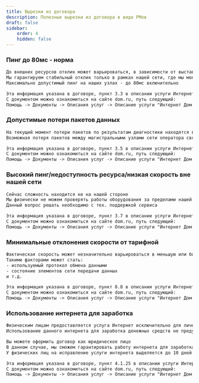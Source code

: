 ```yaml
---
title: Вырезки из договора
description: Полезные вырезки из договора в виде РМов
draft: false
sidebar:
    order: 4
    hidden: false
---
```



<LinkCard title="Документы на сайте" href="https://dom.ru/service/document" description="Посмотреть документы на сайте" target="_blank" />

### Пинг до 80мс - норма

```txt
До внешних ресурсов отклик может варьироваться, в зависимости от выставленных приоритетов и лимитов на конечном сервере и магистральных узлах провайдера
Мы гарантируем стабильный отклик только в рамках нашей сети, где мы можем проверять работу оборудования и корректировать параметры
Максимально допустимый пинг на наших узлах - до 80мс включительно

Эта информация указана в договоре, пункт 3.3 в описании услуги Интернет
С документом можно ознакомиться на сайте dom.ru, путь следующий:
Помощь -> Документы -> Описания услуг -> Описание услуги "Интернет Дом.ру"
```

### Допустимые потери пакетов данных

```txt
На текущий момент потери пакетов по результатам диагностики находятся в рамках нормы
Возможная потеря пакетов между магистральными узлами сети оператора связи не должна превышать 1% за расчетный период

Эта информация указана в договоре, пункт 3.5 в описании услуги Интернет
С документом можно ознакомиться на сайте dom.ru, путь следующий:
Помощь -> Документы -> Описания услуг -> Описание услуги "Интернет Дом.ру"
```

### Высокий пинг/недоступность ресурса/низкая скорость вне нашей сети

```txt
Сейчас сложность находится не на нашей стороне
Мы физически не можем проверять работы оборудования за пределами нашей сети, так как не мы владельцы других сетей
Данный вопрос решать необходимо с тех. поддержкой сервиса

Эта информация указана в договоре, пункт 3.7 в описании услуги Интернет
С документом можно ознакомиться на сайте dom.ru, путь следующий:
Помощь -> Документы -> Описания услуг -> Описание услуги "Интернет Дом.ру"
```

### Минимальные отклонения скорости от тарифной

```txt
Фактическая скорость может незначительно варьироваться в меньшую или большую сторону от тарифной в зависимости от многих факторов
Такими факторами может стать:
- используемый протокол обмена данными
- состояние элементов сети передачи данных
и т.д.

Эта информация указана в договоре, пункт 8.8 в описании услуги Интернет
С документом можно ознакомиться на сайте dom.ru, путь следующий:
Помощь -> Документы -> Описания услуг -> Описание услуги "Интернет Дом.ру"
```

### Использование интернета для заработка

```txt
Физическим лицам предоставляется услуга Интернет исключительно для личных, семейных, домашних и иных нужд
Использование данного интернета для заработка денежных средств не предусмотрено

Вы можете оформить договор как юридическое лицо
В данном случае, мы сможем гарантировать работу интернета для заработка денежных средств
У физических лиц на исправление услуги интернета выделяется до 10 дней

Эта информация указана в договоре, пункт 4.1.25 в описании услуги Интернет
С документом можно ознакомиться на сайте dom.ru, путь следующий:
Помощь -> Документы -> Описания услуг -> Описание услуги "Интернет Дом.ру"
```
